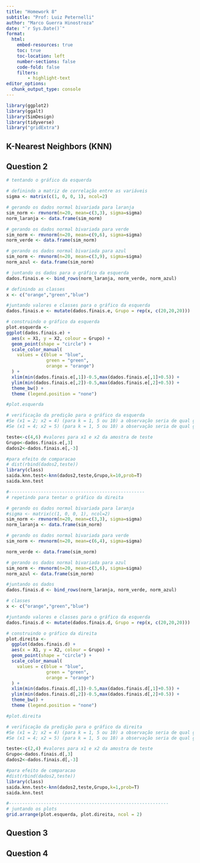 ```yaml
---
title: "Homework 8"
subtitle: "Prof: Luiz Peternelli"
author: "Marco Guerra Hinostroza"
date: "`r Sys.Date()`"
format:
  html:
    embed-resources: true
    toc: true
    toc-location: left
    number-sections: false
    code-fold: false
    filters:
        - highlight-text
editor_options: 
  chunk_output_type: console
---
```


```r
library(ggplot2)
library(ggalt)
library(SimDesign)
library(tidyverse)
library("gridExtra")
```


## K-Nearest Neighbors (KNN)

## Question 2

```r
# tentando o gráfico da esquerda

# definindo a matriz de correlação entre as variáveis
sigma <- matrix(c(1, 0, 0, 1), ncol=2)

# gerando os dados normal bivariada para laranja
sim_norm <- rmvnorm(n=20, mean=c(3,3), sigma=sigma)
norm_laranja <- data.frame(sim_norm)

# gerando os dados normal bivariada para verde
sim_norm <- rmvnorm(n=20, mean=c(9,6), sigma=sigma)
norm_verde <- data.frame(sim_norm)

# gerando os dados normal bivariada para azul
sim_norm <- rmvnorm(n=20, mean=c(3,9), sigma=sigma)
norm_azul <- data.frame(sim_norm)

# juntando os dados para o gráfico da esquerda
dados.finais.e <- bind_rows(norm_laranja, norm_verde, norm_azul)

# definindo as classes
x <- c("orange","green","blue")

#juntando valores e classes para o gráfico da esquerda
dados.finais.e <- mutate(dados.finais.e, Grupo = rep(x, c(20,20,20)))

# construindo o gráfico da esquerda
plot.esquerda <-
ggplot(dados.finais.e) +
  aes(x = X1, y = X2, colour = Grupo) +
  geom_point(shape = "circle") +
  scale_color_manual(
    values = c(blue = "blue",
               green = "green",
               orange = "orange")
  ) +
  xlim(min(dados.finais.e[,1])-0.5,max(dados.finais.e[,1]+0.5)) +
  ylim(min(dados.finais.e[,2])-0.5,max(dados.finais.e[,2]+0.5)) +
  theme_bw() +
  theme (legend.position = "none")

#plot.esquerda

# verificação da predição para o gráfico da esquerda
#Se (x1 = 2; x2 = 4) (para k = 1, 5 ou 10) a observação seria de qual grupo?
#Se (x1 = 4; x2 = 5) (para k = 1, 5 ou 10) a observação seria de qual grupo?

teste<-c(4,6) #valores para x1 e x2 da amostra de teste
Grupo<-dados.finais.e[,3]
dados2<-dados.finais.e[,-3]

#para efeito de comparacao
# dist(rbind(dados2,teste))
library(class)
saida.knn.test<-knn(dados2,teste,Grupo,k=10,prob=T)
saida.knn.test

#---------------------------------------------------
# repetindo para tentar o gráfico da direita

# gerando os dados normal bivariada para laranja
#sigma <- matrix(c(1, 0, 0, 1), ncol=2)
sim_norm <- rmvnorm(n=20, mean=c(3,3), sigma=sigma)
norm_laranja <- data.frame(sim_norm)

# gerando os dados normal bivariada para verde
sim_norm <- rmvnorm(n=20, mean=c(6,4), sigma=sigma)

norm_verde <- data.frame(sim_norm)

# gerando os dados normal bivariada para azul
sim_norm <- rmvnorm(n=20, mean=c(3,6), sigma=sigma)
norm_azul <- data.frame(sim_norm)

#juntando os dados
dados.finais.d <- bind_rows(norm_laranja, norm_verde, norm_azul)

# classes
x <- c("orange","green","blue")

#juntando valores e classes para o gráfico da esquerda
dados.finais.d <- mutate(dados.finais.d, Grupo = rep(x, c(20,20,20)))

# construindo o gráfico da direita
plot.direita <- 
  ggplot(dados.finais.d) +
  aes(x = X1, y = X2, colour = Grupo) +
  geom_point(shape = "circle") +
  scale_color_manual(
    values = c(blue = "blue",
               green = "green",
               orange = "orange")
  ) +
  xlim(min(dados.finais.d[,1])-0.5,max(dados.finais.d[,1]+0.5)) +
  ylim(min(dados.finais.d[,2])-0.5,max(dados.finais.d[,2]+0.5)) +
  theme_bw() +
  theme (legend.position = "none")

#plot.direita

# verificação da predição para o gráfico da direita
#Se (x1 = 2; x2 = 4) (para k = 1, 5 ou 10) a observação seria de qual grupo?
#Se (x1 = 4; x2 = 5) (para k = 1, 5 ou 10) a observação seria de qual grupo?

teste<-c(2,4) #valores para x1 e x2 da amostra de teste
Grupo<-dados.finais.d[,3]
dados2<-dados.finais.d[,-3]

#para efeito de comparacao
#dist(rbind(dados2,teste))
library(class)
saida.knn.test<-knn(dados2,teste,Grupo,k=1,prob=T)
saida.knn.test

#------------------------------------------------------------
# juntando os plots
grid.arrange(plot.esquerda, plot.direita, ncol = 2)
```


## Question 3

## Question 4

